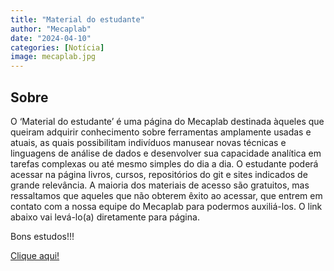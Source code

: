 ```yaml
---
title: "Material do estudante"
author: "Mecaplab"
date: "2024-04-10"
categories: [Notícia]
image: mecaplab.jpg
---
```


## Sobre


O 'Material do estudante' é uma página do Mecaplab destinada àqueles que queiram adquirir conhecimento sobre ferramentas amplamente usadas e atuais, as quais possibilitam indivíduos manusear novas técnicas e linguagens de análise de dados e desenvolver sua capacidade analítica em tarefas complexas ou até mesmo simples do dia a dia. O estudante poderá acessar na página  livros, cursos, repositórios do git e sites indicados de grande relevância. A maioria dos materiais de acesso são gratuitos, mas ressaltamos que aqueles que não obterem êxito ao acessar, que entrem em contato com a nossa equipe do Mecaplab para podermos auxiliá-los.
O link abaixo vai levá-lo(a) diretamente para página.

Bons estudos!!!


[Clique aqui!](https://github.com/mecaplab/MECAPLAB_study_space.git)